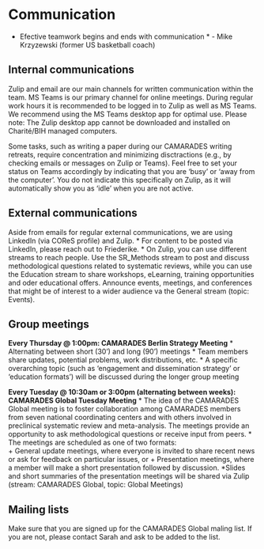 # Communication

* Efective teamwork begins and ends with communication * - Mike Krzyzewski (former US basketball coach) 

## Internal communications

Zulip and email are our main channels for written communication within the team. MS Teams is our primary channel for online meetings. During regular work hours it is recommended to be logged in to Zulip as well as MS Teams. We recommend using the MS Teams desktop app for optimal use. Please note: The Zulip desktop app cannot be downloaded and installed on Charité/BIH managed computers. 

Some tasks, such as writing a paper during our CAMARADES writing retreats, require concentration and minimizing disctractions (e.g., by checking emails or messages on Zulip or Teams). Feel free to set your status on Teams accordingly by indicating that you are 'busy' or 'away from the computer'. You do not indicate this specifically on Zulip, as it will automatically show you as 'idle' when you are not active. 

## External communications 

Aside from emails for regular external communications, we are using LinkedIn (via COReS profile) and Zulip.
* For content to be posted via LinkedIn, please reach out to Friederike.
* On Zulip, you can use different streams to reach people. Use the SR_Methods stream to post and discuss methodological questions related to systematic reviews, while you can use the Education stream to share workshops, eLearning, training opportunities and oder educational offers. Announce events, meetings, and conferences that might be of interest to a wider audience va the General stream (topic: Events). 

## Group meetings

**Every Thursday @ 1:00pm: CAMARADES Berlin Strategy Meeting** 
* Alternating between short (30') and long (90') meetings
* Team members share updates, potential problems, work distributions, etc. 
* A specific overarching topic (such as 'engagement and dissemination strategy' or 'education formats') will be discussed during the longer group meeting 

**Every Tuesday @ 10:30am or 3:00pm (alternating between weeks): CAMARADES Global Tuesday Meeting**
* The idea of the CAMARADES Global meeting is to foster collaboration among CAMARADES members from seven national coordinating centers and with others involved in preclinical systematic review and meta-analysis. The meetings provide an opportunity to ask methodological questions or receive input from peers. 
* The meetings are scheduled as one of two formats:  
  + General update meetings, where everyone is invited to share recent news or ask for feedback on particular issues, or 
  + Presentation meetings, where a member will make a short presentation followed by discussion.
*Slides and short summaries of the presentation meetings will be shared via Zulip (stream: CAMARADES Global, topic: Global Meetings)


## Mailing lists

Make sure that you are signed up for the CAMARADES Global maling list. If you are not, please contact Sarah and ask to be added to the list. 


